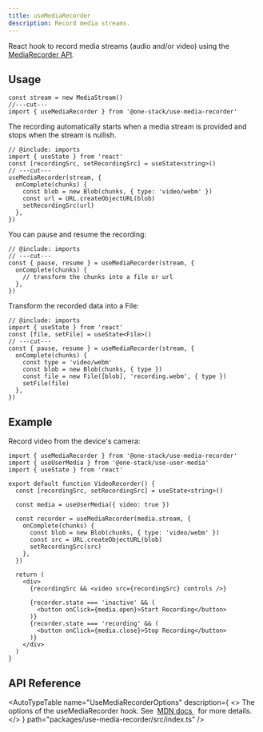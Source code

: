 ```yaml
---
title: useMediaRecorder
description: Record media streams.
---
```


React hook to record media streams (audio and/or video) using the [MediaRecorder API](https://developer.mozilla.org/en-US/docs/Web/API/MediaRecorder).

## Usage

```tsx twoslash include imports
const stream = new MediaStream()
//---cut---
import { useMediaRecorder } from '@one-stack/use-media-recorder'
```

The recording automatically starts when a media stream is provided and stops when the stream is nullish.

```tsx twoslash
// @include: imports
import { useState } from 'react'
const [recordingSrc, setRecordingSrc] = useState<string>()
// ---cut---
useMediaRecorder(stream, {
  onComplete(chunks) {
    const blob = new Blob(chunks, { type: 'video/webm' })
    const url = URL.createObjectURL(blob)
    setRecordingSrc(url)
  },
})
```

You can pause and resume the recording:

```tsx twoslash
// @include: imports
// ---cut---
const { pause, resume } = useMediaRecorder(stream, {
  onComplete(chunks) {
    // transform the chunks into a file or url
  },
})
```

Transform the recorded data into a File:

```tsx twoslash
// @include: imports
import { useState } from 'react'
const [file, setFile] = useState<File>()
// ---cut---
const { pause, resume } = useMediaRecorder(stream, {
  onComplete(chunks) {
    const type = 'video/webm'
    const blob = new Blob(chunks, { type })
    const file = new File([blob], 'recording.webm', { type })
    setFile(file)
  },
})
```

## Example

Record video from the device's camera:

```tsx twoslash include imports
import { useMediaRecorder } from '@one-stack/use-media-recorder'
import { useUserMedia } from '@one-stack/use-user-media'
import { useState } from 'react'

export default function VideoRecorder() {
  const [recordingSrc, setRecordingSrc] = useState<string>()

  const media = useUserMedia({ video: true })

  const recorder = useMediaRecorder(media.stream, {
    onComplete(chunks) {
      const blob = new Blob(chunks, { type: 'video/webm' })
      const src = URL.createObjectURL(blob)
      setRecordingSrc(src)
    },
  })

  return (
    <div>
      {recordingSrc && <video src={recordingSrc} controls />}

      {recorder.state === 'inactive' && (
        <button onClick={media.open}>Start Recording</button>
      )}
      {recorder.state === 'recording' && (
        <button onClick={media.close}>Stop Recording</button>
      )}
    </div>
  )
}
```

## API Reference

<AutoTypeTable
  name="UseMediaRecorderOptions"
  description={
    <>
      The options of the useMediaRecorder hook. See&nbsp;
      <a href="https://developer.mozilla.org/en-US/docs/Web/API/MediaRecorder/MediaRecorder#options">
        MDN docs
      </a>
      &nbsp; for more details.
    </>
  }
  path="packages/use-media-recorder/src/index.ts"
/>

<AutoTypeTable
  name="UseMediaRecorderReturn"
  description="The return value of the useMediaRecorder hook."
  path="packages/use-media-recorder/src/index.ts"
/>
